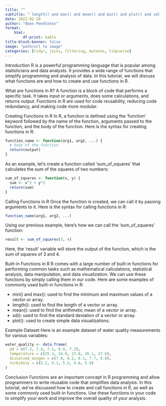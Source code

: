 ---
title: ""
subtitle: "`length() and max() and mean() and min() and plot() and sd()`"
date: 2022-02-28
author: "Eben Pendleton"
format:
    html:
        df-print: kable
title-block-banner: false
image: "path/url to image"
categories: [tidyr, joins, filtering, mutates, tidyverse]
---

Introduction
R is a powerful programming language that is popular among statisticians and data analysts. It provides a wide range of functions that simplify programming and analysis of data. In this tutorial, we will discuss what functions are and how to create and use functions in R.

What are functions in R?
A function is a block of code that performs a specific task. It takes input or arguments, does some calculations, and returns output. Functions in R are used for code reusability, reducing code redundancy, and making code more modular.

Creating Functions in R
In R, a function is defined using the 'function' keyword followed by the name of the function, arguments passed to the function, and the body of the function. Here is the syntax for creating functions in R:

```r
function_name <- function(arg1, arg2, ...) {
  # body of the function
  return(output)
}
```

As an example, let's create a function called 'sum_of_squares' that calculates the sum of the squares of two numbers:

```r
sum_of_squares <- function(x, y) {
  sum <- x^2 + y^2
  return(sum)
}
```

Calling Functions in R
Once the function is created, we can call it by passing arguments to it. Here is the syntax for calling functions in R:

```r
function_name(arg1, arg2, ...)
```

Using our previous example, here's how we can call the 'sum_of_squares' function:

```r
result <- sum_of_squares(3, 4)
```

Here, the 'result' variable will store the output of the function, which is the sum of squares of 3 and 4. 

Built-in Functions in R
R comes with a large number of built-in functions for performing common tasks such as mathematical calculations, statistical analysis, data manipulation, and data visualization. We can use these functions by simply calling them in our code. Here are some examples of commonly used built-in functions in R:

- min() and max(): used to find the minimum and maximum values of a vector or array.
- length(): used to find the length of a vector or array.
- mean(): used to find the arithmetic mean of a vector or array.
- sd(): used to find the standard deviation of a vector or array.
- plot(): used to create simple data visualizations.

Example Dataset
Here is an example dataset of water quality measurements for various variables:

```r
water_quality <- data.frame(
  pH = c(7.2, 7.4, 7.1, 6.9, 7.3),
  temperature = c(25.3, 24.9, 23.8, 26.1, 27.6),
  dissolved_oxygen = c(7.9, 8.2, 8.1, 7.7, 8.0),
  turbidity = c(5.2, 6.1, 5.5, 4.8, 5.9)
)
```

Conclusion
Functions are an important concept in R programming and allow programmers to write reusable code that simplifies data analysis. In this tutorial, we've discussed how to create and call functions in R, as well as some commonly used built-in functions. Use these functions in your code to simplify your work and improve the overall quality of your analysis.